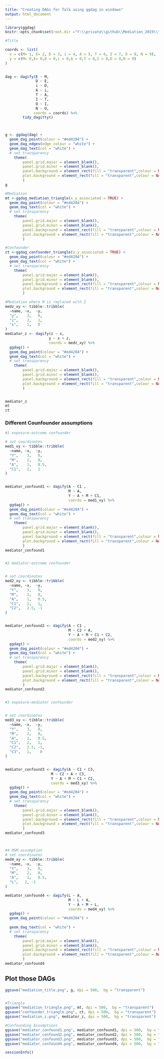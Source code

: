 ---
title: "Creating DAGs for Talk using ggdag in windows"
output: html_document
---

```{r}
library(ggdag)
knitr::opts_chunk$set(root.dir ="Y:\\private\\github\\Mediation_2019\\")

```



```{r}

#Title

coords <- list(
  x = c(M= 1, E= 2, D = 3, i = 4, A = 5, T = 6, I = 7, O = 8, N = 9),
  y = c(M= 0,E= 0,D = 0,i = 0,A = 0,T = 0,I = 0,O = 0,N = 0)
)

 
dag <- dagify(E ~ M,
              D ~ E,
              i ~ D, 
              A ~ i,
              T ~ A,
              I ~ T,
              O ~ I,
              N ~ O,
             coords = coords) %>% 
        tidy_dagitty()



g <- ggdag(dag) + 
  geom_dag_point(colour = "#ed4204") +
  geom_dag_edges(edge_colour = "white") +
  geom_dag_text(col = "white") +
  # set transparency
    theme(
        panel.grid.major = element_blank(), 
        panel.grid.minor = element_blank(),
        panel.background = element_rect(fill = "transparent",colour = NA),
        plot.background = element_rect(fill = "transparent",colour = NA)
        )
g
```



```{r}

#Mediation
mt <-ggdag_mediation_triangle(x_y_associated = TRUE) + 
  geom_dag_point(colour = "#ed4204") +
  geom_dag_text(col = "white") +
  # set transparency
    theme(
        panel.grid.major = element_blank(), 
        panel.grid.minor = element_blank(),
        panel.background = element_rect(fill = "transparent",colour = NA),
        plot.background = element_rect(fill = "transparent",colour = NA)
        )

#Confounder
ct <-ggdag_confounder_triangle(x_y_associated = TRUE) + 
  geom_dag_point(colour = "#ed4204") +
  geom_dag_text(col = "white") +
  # set transparency
    theme(
        panel.grid.major = element_blank(), 
        panel.grid.minor = element_blank(),
        panel.background = element_rect(fill = "transparent",colour = NA),
        plot.background = element_rect(fill = "transparent",colour = NA)
        )

#Mediation where M is replaced with Z
medz_xy <- tibble::tribble(
  ~name, ~x,  ~y,
  "y",    3,   0,
  "z",    2,   1,
  "x",    1,   0
)
mediator_z <- dagify(z ~ x,
                    y ~ x + z,
                    coords = medz_xy) %>% 
  ggdag() + 
  geom_dag_point(colour = "#ed4204") +
  geom_dag_text(col = "white") +
  # set transparency
    theme(
        panel.grid.major = element_blank(), 
        panel.grid.minor = element_blank(),
        panel.background = element_rect(fill = "transparent",colour = NA),
        plot.background = element_rect(fill = "transparent",colour = NA)
        )


mediator_z
mt
ct
```


### Different Counfounder assumptions 
```{r}
#1 exposure-outcome confounder

# set coordinates
med1_xy <- tibble::tribble(
  ~name, ~x,  ~y,
  "Y",    3,   0,
  "M",    2,   0,
  "A",    1,   0.5,
  "C1",   2,   1
)


mediator_confound1 <- dagify(A ~ C1 ,
                             M ~ A,
                             Y ~ A + M + C1,
                             coords = med1_xy) %>% 
  ggdag() + 
  geom_dag_point(colour = "#ed4204") +
  geom_dag_text(col = "white") +
  # set transparency
    theme(
        panel.grid.major = element_blank(), 
        panel.grid.minor = element_blank(),
        panel.background = element_rect(fill = "transparent",colour = NA),
        plot.background = element_rect(fill = "transparent",colour = NA)
        )
mediator_confound1


#2 mediator-outcome confounder


# set coordinates
med2_xy <- tibble::tribble(
  ~name, ~x,  ~y,
  "Y",    3,   0,
  "M",    2,   0,
  "A",    1,   0.5,
  "C1",   2,   1,
  "C2",   2.5, -1
)


mediator_confound2 <- dagify(A ~ C1 ,
                             M ~ C2 + A,
                             Y ~ A + M + C1 + C2,
                             coords = med2_xy) %>% 
  ggdag() + 
  geom_dag_point(colour = "#ed4204") +
  geom_dag_text(col = "white") +
  # set transparency
    theme(
        panel.grid.major = element_blank(), 
        panel.grid.minor = element_blank(),
        panel.background = element_rect(fill = "transparent",colour = NA),
        plot.background = element_rect(fill = "transparent",colour = NA)
        )
mediator_confound2


#3 exposure-mediator confounder


# set coordinates
med3_xy <- tibble::tribble(
  ~name, ~x,  ~y,
  "Y",    3,   0,
  "M",    2,   0,
  "A",    1,   0.5,
  "C1",   2,   1,
  "C2",   2.5, -1,
  "C3",   1,    0
)


mediator_confound3 <- dagify(A ~ C1 + C3,
                     M ~ C2 + A + C3,
                     Y ~ A + M + C1 + C2,
                     coords = med3_xy) %>% 
  ggdag() + 
  geom_dag_point(colour = "#ed4204") +
  geom_dag_text(col = "white") +
  # set transparency
    theme(
        panel.grid.major = element_blank(), 
        panel.grid.minor = element_blank(),
        panel.background = element_rect(fill = "transparent",colour = NA),
        plot.background = element_rect(fill = "transparent",colour = NA)
        )
mediator_confound3



#4 MSM assumption
# set coordinates
med4_xy <- tibble::tribble(
  ~name, ~x,  ~y,
  "Y",    3,   0,
  "M",    2,   0,
  "A",    1,   0.5,
  "L",   2, -1
)

mediator_confound4 <- dagify(L ~ A,
                             M ~ L + A,
                             Y ~ A + M + L,
                             coords = med4_xy) %>% 
  ggdag() + 
  geom_dag_point(colour = "#ed4204") +
  
  geom_dag_text(col = "white") +
  # set transparency
    theme(
        panel.grid.major = element_blank(), 
        panel.grid.minor = element_blank(),
        panel.background = element_rect(fill = "transparent",colour = NA),
        plot.background = element_rect(fill = "transparent",colour = NA)
        )
mediator_confound4


```




## Plot those DAGs
```{r}

ggsave("mediation_title.png", g, dpi = 500,  bg = "transparent")


#Triangle
ggsave("mediation_triangle.png", mt, dpi = 500,  bg = "transparent")
ggsave("confounder_triangle.png", ct, dpi = 500,  bg = "transparent")
ggsave("mediation_z.png", mediator_z, dpi = 500,  bg = "transparent")

#Confounding Assumptions
ggsave("mediator_confound1.png", mediator_confound1, dpi = 500,  bg = "transparent")
ggsave("mediator_confound2.png", mediator_confound2, dpi = 500,  bg = "transparent")
ggsave("mediator_confound3.png", mediator_confound3, dpi = 500,  bg = "transparent")
ggsave("mediator_confound4.png", mediator_confound4, dpi = 500,  bg = "transparent")

```


```{r}
sessionInfo()
```

